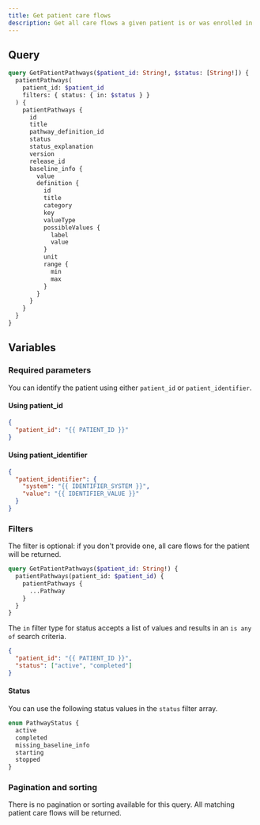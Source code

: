 ```yaml
---
title: Get patient care flows
description: Get all care flows a given patient is or was enrolled in
---
```


## Query

```graphql
query GetPatientPathways($patient_id: String!, $status: [String!]) {
  patientPathways(
    patient_id: $patient_id
    filters: { status: { in: $status } }
  ) {
    patientPathways {
      id
      title
      pathway_definition_id
      status
      status_explanation
      version
      release_id
      baseline_info {
        value
        definition {
          id
          title
          category
          key
          valueType
          possibleValues {
            label
            value
          }
          unit
          range {
            min
            max
          }
        }
      }
    }
  }
}
```

## Variables

### Required parameters

You can identify the patient using either `patient_id` or `patient_identifier`.

#### Using patient_id

```json
{
  "patient_id": "{{ PATIENT_ID }}"
}
```

#### Using patient_identifier

```json
{
  "patient_identifier": {
    "system": "{{ IDENTIFIER_SYSTEM }}",
    "value": "{{ IDENTIFIER_VALUE }}"
  }
}
```

### Filters

The filter is optional: if you don't provide one, all care flows for the patient will be returned.

```graphql
query GetPatientPathways($patient_id: String!) {
  patientPathways(patient_id: $patient_id) {
    patientPathways {
      ...Pathway
    }
  }
}
```

The `in` filter type for status accepts a list of values and results in an `is any of` search criteria.

```json
{
  "patient_id": "{{ PATIENT_ID }}",
  "status": ["active", "completed"]
}
```

#### Status

You can use the following status values in the `status` filter array.

```graphql
enum PathwayStatus {
  active
  completed
  missing_baseline_info
  starting
  stopped
}
```

### Pagination and sorting

There is no pagination or sorting available for this query. All matching patient care flows will be returned.
